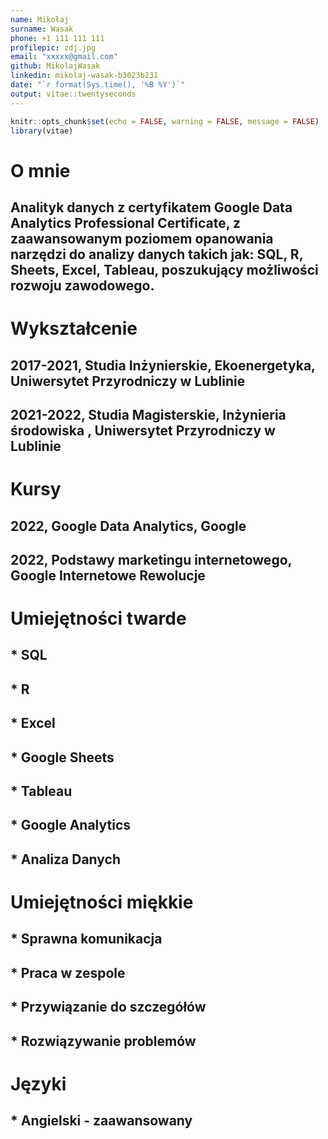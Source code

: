 ---
name: Mikołaj
surname: Wasak
phone: +1 111 111 111
profilepic: zdj.jpg
email: "xxxxx@gmail.com"
github: MikolajWasak
linkedin: mikolaj-wasak-b3023b231
date: "`r format(Sys.time(), '%B %Y')`"
output: vitae::twentyseconds
---

```{r setup, include=FALSE}
knitr::opts_chunk$set(echo = FALSE, warning = FALSE, message = FALSE)
library(vitae)
```

\vspace{50pt}
# O mnie
##  Analityk danych z certyfikatem Google Data Analytics Professional Certificate, z zaawansowanym poziomem opanowania narzędzi do analizy danych takich jak: SQL, R, Sheets, Excel, Tableau, poszukujący możliwości rozwoju zawodowego.
\vspace{10pt}
# Wykształcenie
\vspace{10pt}
## 2017-2021, Studia Inżynierskie, Ekoenergetyka, Uniwersytet Przyrodniczy w Lublinie  
\vspace{10pt}
## 2021-2022, Studia Magisterskie, Inżynieria środowiska , Uniwersytet Przyrodniczy w Lublinie
\vspace{10pt}
# Kursy
\vspace{10pt}
## 2022, Google Data Analytics, Google  

\vspace{10pt}
## 2022, Podstawy marketingu internetowego, Google Internetowe Rewolucje
\vspace{10pt}

# Umiejętności twarde
\vspace{10pt}
## * SQL
## * R
## * Excel
## * Google Sheets
## * Tableau
## * Google Analytics
## * Analiza Danych
 \vspace{10pt}

# Umiejętności miękkie
\vspace{10pt}
## * Sprawna komunikacja
## * Praca w zespole
## * Przywiązanie do szczegółów
## * Rozwiązywanie problemów

 
\vspace{10pt}

# Języki  
\vspace{10pt}

## * Angielski - zaawansowany
